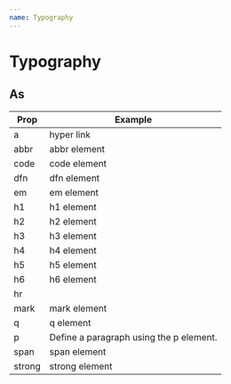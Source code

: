 ```yaml
---
name: Typography
---
```



# Typography

<Props of={Typography} />

## As

<Playground>
  <ThemeProvider>
    <table>
      <thead>
        <tr>
          <th>Prop</th>
          <th>Example</th>
        </tr>
      </thead>
      <tbody>
        <tr>
          <td>a</td>
          <td>
            <Typography href="#" as="a">
              hyper link
            </Typography>
          </td>
        </tr>
        <tr>
          <td>abbr</td>
          <td>
            <Typography as="abbr" title="Abbreviation Component">
              abbr element
            </Typography>
          </td>
        </tr>
        <tr>
          <td>code</td>
          <td>
            <Typography as="code">code element</Typography>
          </td>
        </tr>
        <tr>
          <td>dfn</td>
          <td>
            <Typography as="dfn">dfn element</Typography>
          </td>
        </tr>
        <tr>
          <td>em</td>
          <td>
            <Typography as="em">em element</Typography>
          </td>
        </tr>
        <tr>
          <td>h1</td>
          <td>
            <Typography as="h1">h1 element</Typography>
          </td>
        </tr>
        <tr>
          <td>h2</td>
          <td>
            <Typography as="h2">h2 element</Typography>
          </td>
        </tr>
        <tr>
          <td>h3</td>
          <td>
            <Typography as="h3">h3 element</Typography>
          </td>
        </tr>
        <tr>
          <td>h4</td>
          <td>
            <Typography as="h4">h4 element</Typography>
          </td>
        </tr>
        <tr>
          <td>h5</td>
          <td>
            <Typography as="h5">h5 element</Typography>
          </td>
        </tr>
        <tr>
          <td>h6</td>
          <td>
            <Typography as="h6">h6 element</Typography>
          </td>
        </tr>
        <tr>
          <td>hr</td>
          <td>
            <Typography as="hr" />
          </td>
        </tr>
        <tr>
          <td>mark</td>
          <td>
            <Typography as="mark">mark element</Typography>
          </td>
        </tr>
        <tr>
          <td>q</td>
          <td>
            <Typography as="q">q element</Typography>
          </td>
        </tr>
        <tr>
          <td>p</td>
          <td>
            <Typography as="p">
              Define a paragraph using the p element.
            </Typography>
          </td>
        </tr>
        <tr>
          <td>span</td>
          <td>
            <Typography as="span">span element</Typography>
          </td>
        </tr>
        <tr>
          <td>strong</td>
          <td>
            <Typography as="strong">strong element</Typography>
          </td>
        </tr>
      </tbody>
    </table>
  </ThemeProvider>
</Playground>
